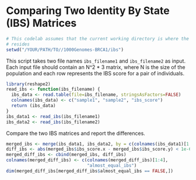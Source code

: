 # Comparing Two Identity By State (IBS) Matrices

```r
# This codelab assumes that the current working directory is where the Rmd file
# resides
setwd("/YOUR/PATH/TO//1000Genomes-BRCA1/ibs")
```

This script takes two file names `ibs_filename1` and `ibs_filename2` as input.
Each input file should contain an N^2 * 3 matrix, where N is the size of the
population and each row represents the IBS score for a pair of individuals.

```r
library(reshape2)
read_ibs <- function(ibs_filename) {
  ibs_data <- read.table(file=ibs_filename, stringsAsFactors=FALSE)
  colnames(ibs_data) <- c("sample1", "sample2", "ibs_score")
  return (ibs_data)
}
ibs_data1 <- read_ibs(ibs_filename1)
ibs_data2 <- read_ibs(ibs_filename2)
```

Compare the two IBS matrices and report the differences.

```r
merged_ibs <- merge(ibs_data1, ibs_data2, by = c(colnames(ibs_data1)[1:2]))
diff_ibs <- abs(merged_ibs$ibs_score.x - merged_ibs$ibs_score.y) < 1e-6
merged_diff_ibs <- cbind(merged_ibs, diff_ibs)
colnames(merged_diff_ibs) <- c(colnames(merged_diff_ibs)[1:4],
                               "almost_equal_ibs")
dim(merged_diff_ibs[merged_diff_ibs$almost_equal_ibs == FALSE,])
```

